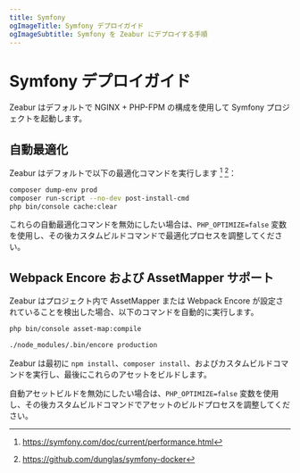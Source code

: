 ```yaml
---
title: Symfony
ogImageTitle: Symfony デプロイガイド
ogImageSubtitle: Symfony を Zeabur にデプロイする手順
---
```


# Symfony デプロイガイド

Zeabur はデフォルトで NGINX + PHP-FPM の構成を使用して Symfony プロジェクトを起動します。

## 自動最適化

Zeabur はデフォルトで以下の最適化コマンドを実行します [^1] [^2]：

```bash
composer dump-env prod
composer run-script --no-dev post-install-cmd
php bin/console cache:clear
```

これらの自動最適化コマンドを無効にしたい場合は、`PHP_OPTIMIZE=false` 変数を使用し、その後カスタムビルドコマンドで最適化プロセスを調整してください。

[^1]: https://symfony.com/doc/current/performance.html
[^2]: https://github.com/dunglas/symfony-docker

## Webpack Encore および AssetMapper サポート

Zeabur はプロジェクト内で AssetMapper または Webpack Encore が設定されていることを検出した場合、以下のコマンドを自動的に実行します。

```bash
php bin/console asset-map:compile
```

```bash
./node_modules/.bin/encore production
```

Zeabur は最初に `npm install`、`composer install`、およびカスタムビルドコマンドを実行し、最後にこれらのアセットをビルドします。

自動アセットビルドを無効にしたい場合は、`PHP_OPTIMIZE=false` 変数を使用し、その後カスタムビルドコマンドでアセットのビルドプロセスを調整してください。
